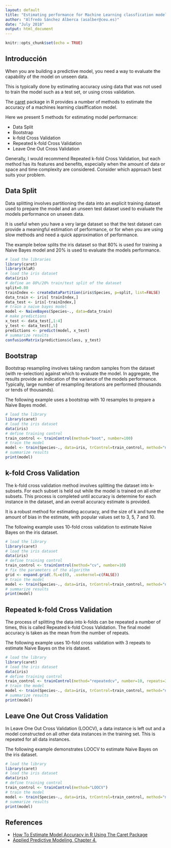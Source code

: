 ```yaml
---
layout: default
title: "Estimating performance for Machine Learning classfication models"
author: "Alfredo Sánchez Alberca (asalber@ceu.es)"
date: "July 2018"
output: html_document
---
```


```r
knitr::opts_chunk$set(echo = TRUE)
```

## Introducción
When you are building a predictive model, you need a way to evaluate the capability of the model on unseen data.

This is typically done by estimating accuracy using data that was not used to train the model such as a test set, or using cross validation. 

The [caret]() package in R provides a number of methods to estimate the accuracy of a machines learning clasiffication model.

Here we present 5 methods for estimating model performance:

- Data Split
- Bootstrap
- k-fold Cross Validation
- Repeated k-fold Cross Validation
- Leave One Out Cross Validation

Generally, I would recommend Repeated k-fold Cross Validation, but each method has its features and benefits, especially when the amount of data or space and time complexity are considered. Consider which approach best suits your problem.

## Data Split

Data splitting involves partitioning the data into an explicit training dataset used to prepare the model and an unseen test dataset used to evaluate the models performance on unseen data.

It is useful when you have a very large dataset so that the test dataset can provide a meaningful estimation of performance, or for when you are using slow methods and need a quick approximation of performance.

The example below splits the iris dataset so that 80% is used for training a Naive Bayes model and 20% is used to evaluate the models performance.

```r
# load the libraries
library(caret)
library(klaR)
# load the iris dataset
data(iris)
# define an 80%/20% train/test split of the dataset
split=0.80
trainIndex <- createDataPartition(iris$Species, p=split, list=FALSE)
data_train <- iris[ trainIndex,]
data_test <- iris[-trainIndex,]
# train a naive bayes model
model <- NaiveBayes(Species~., data=data_train)
# make predictions
x_test <- data_test[,1:4]
y_test <- data_test[,5]
predictions <- predict(model, x_test)
# summarize results
confusionMatrix(predictions$class, y_test)
```

## Bootstrap

Bootstrap resampling involves taking random samples from the dataset (with re-selection) against which to evaluate the model. In aggregate, the results provide an indication of the variance of the models performance. Typically, large number of resampling iterations are performed (thousands or tends of thousands).

The following example uses a bootstrap with 10 resamples to prepare a Naive Bayes model.

```r
# load the library
library(caret)
# load the iris dataset
data(iris)
# define training control
train_control <- trainControl(method="boot", number=100)
# train the model
model <- train(Species~., data=iris, trControl=train_control, method="nb")
# summarize results
print(model)
```


## k-fold Cross Validation

The k-fold cross validation method involves splitting the dataset into k-subsets. For each subset is held out while the model is trained on all other subsets. This process is completed until accuracy is determine for each instance in the dataset, and an overall accuracy estimate is provided.

It is a robust method for estimating accuracy, and the size of k and tune the amount of bias in the estimate, with popular values set to 3, 5, 7 and 10.

The following example uses 10-fold cross validation to estimate Naive Bayes on the iris dataset.

```r
# load the library
library(caret)
# load the iris dataset
data(iris)
# define training control
train_control <- trainControl(method="cv", number=10)
# fix the parameters of the algorithm
grid <- expand.grid(.fL=c(0), .usekernel=c(FALSE))
# train the model
model <- train(Species~., data=iris, trControl=train_control, method="nb", tuneGrid=grid)
# summarize results
print(model)
```


## Repeated k-fold Cross Validation

The process of splitting the data into k-folds can be repeated a number of times, this is called Repeated k-fold Cross Validation. The final model accuracy is taken as the mean from the number of repeats.

The following example uses 10-fold cross validation with 3 repeats to estimate Naive Bayes on the iris dataset.

```r
# load the library
library(caret)
# load the iris dataset
data(iris)
# define training control
train_control <- trainControl(method="repeatedcv", number=10, repeats=3)
# train the model
model <- train(Species~., data=iris, trControl=train_control, method="nb")
# summarize results
print(model)
```

## Leave One Out Cross Validation

In Leave One Out Cross Validation (LOOCV), a data instance is left out and a model constructed on all other data instances in the training set. This is repeated for all data instances.

The following example demonstrates LOOCV to estimate Naive Bayes on the iris dataset.

```r
# load the library
library(caret)
# load the iris dataset
data(iris)
# define training control
train_control <- trainControl(method="LOOCV")
# train the model
model <- train(Species~., data=iris, trControl=train_control, method="nb")
# summarize results
print(model)
```


## References

- [How To Estimate Model Accuracy in R Using The Caret Package](https://machinelearningmastery.com/how-to-estimate-model-accuracy-in-r-using-the-caret-package/)
- [Applied Predictive Modeling, Chapter 4.](http://appliedpredictivemodeling.com/)

